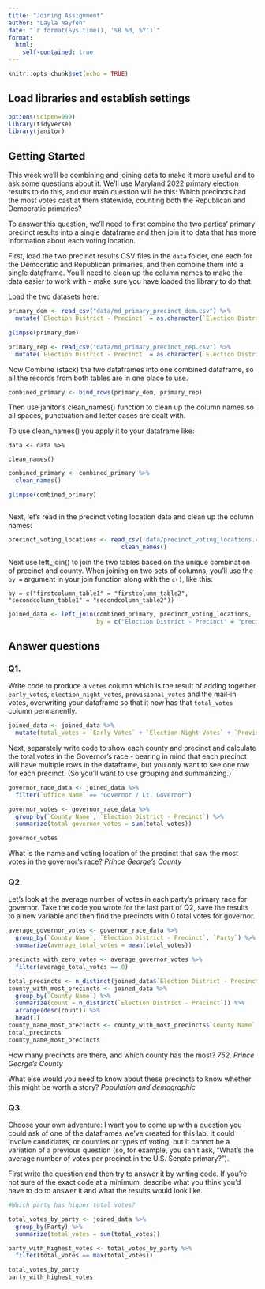 ```yaml
---
title: "Joining Assignment"
author: "Layla Nayfeh"
date: "`r format(Sys.time(), '%B %d, %Y')`"
format:
  html:
    self-contained: true
---
```


```r
knitr::opts_chunk$set(echo = TRUE)
```

## Load libraries and establish settings

```r
options(scipen=999)
library(tidyverse)
library(janitor)
```

## Getting Started

This week we'll be combining and joining data to make it more useful and to ask some questions about it. We'll use Maryland 2022 primary election results to do this, and our main question will be this: Which precincts had the most votes cast at them statewide, counting both the Republican and Democratic primaries?

To answer this question, we'll need to first combine the two parties' primary precinct results into a single dataframe and then join it to data that has more information about each voting location.

First, load the two precinct results CSV files in the `data` folder, one each for the Democratic and Republican primaries, and then combine them into a single dataframe. You'll need to clean up the column names to make the data easier to work with - make sure you have loaded the library to do that.

Load the two datasets here:

```r
primary_dem <- read_csv("data/md_primary_precinct_dem.csv") %>% 
  mutate(`Election District - Precinct` = as.character(`Election District - Precinct`))

glimpse(primary_dem)

primary_rep <- read_csv("data/md_primary_precinct_rep.csv") %>% 
  mutate(`Election District - Precinct` = as.character(`Election District - Precinct`))
```

Now Combine (stack) the two dataframes into one combined dataframe, so all the records from both tables are in one place to use.

```r

combined_primary <- bind_rows(primary_dem, primary_rep)

```

Then use janitor's clean_names() function to clean up the column names so all spaces, punctuation and letter cases are dealt with.

To use clean_names() you apply it to your dataframe like:

`data <- data %>%`

`clean_names()`

```r

combined_primary <- combined_primary %>%
  clean_names()

glimpse(combined_primary)



```

Next, let's read in the precinct voting location data and clean up the column names:

```r
precinct_voting_locations <- read_csv('data/precinct_voting_locations.csv') %>%
                                clean_names()

```

Next use left_join() to join the two tables based on the unique combination of precinct and county. When joining on two sets of columns, you'll use the `by =` argument in your join function along with the `c()`, like this:

`by = c("firstcolumn_table1" = "firstcolumn_table2", "secondcolumn_table1" = "secondcolumn_table2"))`

```r


joined_data <- left_join(combined_primary, precinct_voting_locations, 
                         by = c("Election District - Precinct" = "precinct_code", "County" = "county_code"))


```

## Answer questions

### Q1.

Write code to produce a `votes` column which is the result of adding together `early_votes`, `election_night_votes`, `provisional_votes` and the mail-in votes, overwriting your dataframe so that it now has that `total_votes` column permanently.

```r

joined_data <- joined_data %>%
  mutate(total_votes = `Early Votes` + `Election Night Votes` + `Provisional Votes` + `Mail-In Ballot 1 Votes`+ `Mail-In Ballot 2 Votes`)

```

Next, separately write code to show each county and precinct and calculate the total votes in the Governor's race - bearing in mind that each precinct will have multiple rows in the dataframe, but you only want to see one row for each precinct. (So you'll want to use grouping and summarizing.)

```r

governor_race_data <- joined_data %>%
  filter(`Office Name` == "Governor / Lt. Governor")

governor_votes <- governor_race_data %>%
  group_by(`County Name`, `Election District - Precinct`) %>%
  summarize(total_governor_votes = sum(total_votes))

governor_votes 


```

What is the name and voting location of the precinct that saw the most votes in the governor's race? *Prince George's County*

### Q2.

Let's look at the average number of votes in each party's primary race for governor. Take the code you wrote for the last part of Q2, save the results to a new variable and then find the precincts with 0 total votes for governor.

```r


average_governor_votes <- governor_race_data %>%
  group_by(`County Name`, `Election District - Precinct`, `Party`) %>%
  summarize(average_total_votes = mean(total_votes))

precincts_with_zero_votes <- average_governor_votes %>%
  filter(average_total_votes == 0)

total_precincts <- n_distinct(joined_data$`Election District - Precinct`)
county_with_most_precincts <- joined_data %>%
  group_by(`County Name`) %>%
  summarize(count = n_distinct(`Election District - Precinct`)) %>%
  arrange(desc(count)) %>%
  head(1)
county_name_most_precincts <- county_with_most_precincts$`County Name`
total_precincts
county_name_most_precincts

```

How many precincts are there, and which county has the most? *752, Prince George's County*

What else would you need to know about these precincts to know whether this might be worth a story? *Population and demographic*

### Q3.

Choose your own adventure: I want you to come up with a question you could ask of one of the dataframes we've created for this lab. It could involve candidates, or counties or types of voting, but it cannot be a variation of a previous question (so, for example, you can't ask, "What's the average number of votes per precinct in the U.S. Senate primary?").

First write the question and then try to answer it by writing code. If you're not sure of the exact code at a minimum, describe what you think you'd have to do to answer it and what the results would look like.

```r

#Which party has higher total votes?

total_votes_by_party <- joined_data %>%
  group_by(Party) %>%
  summarize(total_votes = sum(total_votes))

party_with_highest_votes <- total_votes_by_party %>%
  filter(total_votes == max(total_votes))

total_votes_by_party
party_with_highest_votes


```
